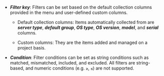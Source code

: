 - ***Filter key***: Filters can be set based on the default collection columns provided in the <Cmdname sid="side_serverInventory" className="uitext" /> menu and user-defined custom columns.

  - Default collection columns: Items automatically collected from <Cmdname sid="side_serverInventory" className="uitext" /> are ***server type***, ***default group***, ***OS type***, ***OS version***, ***model***, and ***serial*** columns.

  - Custom columns: They are the items added and managed on a project basis.

- ***Condition***: Filter conditions can be set as string conditions such as matched, mismatched, included, and excluded. All filters are string-based, and numeric conditions (e.g. `≥`, `≤`) are not supported.
